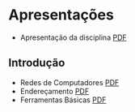 
# Apresentações

- Apresentação da disciplina [PDF](./slides/_00-intro.slides.pdf)

## Introdução

- Redes de Computadores [PDF](pathname:///slides/RC/01-Introducao/01-Redes.md.slides.pdf)
- Endereçamento [PDF](pathname:///slides/RC/01-Introducao/02-Enderecamento.md.slides.pdf)
- Ferramentas Básicas [PDF](pathname:///slides/RC/01-Introducao/03-Ferramentas.md.slides.pdf)